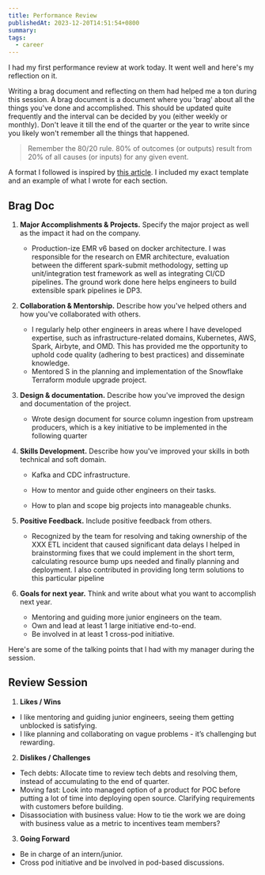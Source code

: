 ```yaml
---
title: Performance Review
publishedAt: 2023-12-20T14:51:54+0800
summary:
tags:
  - career
---
```


I had my first performance review at work today. It went well and here's my reflection on it.

Writing a brag document and reflecting on them had helped me a ton during this session. A brag document is a document where you 'brag' about all the things you've done and accomplished. This should be updated quite frequently and the interval can be decided by you (either weekly or monthly). Don't leave it till the end of the quarter or the year to write since you likely won't remember all the things that happened.

> Remember the 80/20 rule. 80% of outcomes (or outputs) result from 20% of all causes (or inputs) for any given event.

A format I followed is inspired by [this article](https://jvns.ca/blog/brag-documents/). I included my exact template and an example of what I wrote for each section.

## Brag Doc

1. **Major Accomplishments & Projects.** Specify the major project as well as the impact it had on the company.

   - Production-ize EMR v6 based on docker architecture. I was responsible for the research on EMR architecture, evaluation between the different spark-submit methodology, setting up unit/integration test framework as well as integrating CI/CD pipelines. The ground work done here helps engineers to build extensible spark pipelines ie DP3.

2. **Collaboration & Mentorship.** Describe how you've helped others and how you've collaborated with others.

   - I regularly help other engineers in areas where I have developed expertise, such as infrastructure-related domains, Kubernetes, AWS, Spark, Airbyte, and OMD. This has provided me the opportunity to uphold code quality (adhering to best practices) and disseminate knowledge.
   - Mentored S in the planning and implementation of the Snowflake Terraform module upgrade project.

3. **Design & documentation.** Describe how you've improved the design and documentation of the project.

   - Wrote design document for source column ingestion from upstream producers, which is a key initiative to be implemented in the following quarter

4. **Skills Development.** Describe how you've improved your skills in both technical and soft domain.

   - Kafka and CDC infrastructure.

   - How to mentor and guide other engineers on their tasks.

   - How to plan and scope big projects into manageable chunks.

5. **Positive Feedback.** Include positive feedback from others.

   - Recognized by the team for resolving and taking ownership of the XXX ETL incident that caused significant data delays I helped in brainstorming fixes that we could implement in the short term, calculating resource bump ups needed and finally planning and deployment. I also contributed in providing long term solutions to this particular pipeline

6. **Goals for next year.** Think and write about what you want to accomplish next year.

   - Mentoring and guiding more junior engineers on the team.
   - Own and lead at least 1 large initiative end-to-end.
   - Be involved in at least 1 cross-pod initiative.

Here's are some of the talking points that I had with my manager during the session.

## Review Session

1. **Likes / Wins**

- I like mentoring and guiding junior engineers, seeing them getting unblocked is satisfying.
- I like planning and collaborating on vague problems - it’s challenging but rewarding.

2. **Dislikes / Challenges**

- Tech debts: Allocate time to review tech debts and resolving them, instead of accumulating to the end of quarter.
- Moving fast: Look into managed option of a product for POC before putting a lot of time into deploying open source. Clarifying requirements with customers before building.
- Disassociation with business value: How to tie the work we are doing with business value as a metric to incentives team members?

3. **Going Forward**

- Be in charge of an intern/junior.
- Cross pod initiative and be involved in pod-based discussions.
